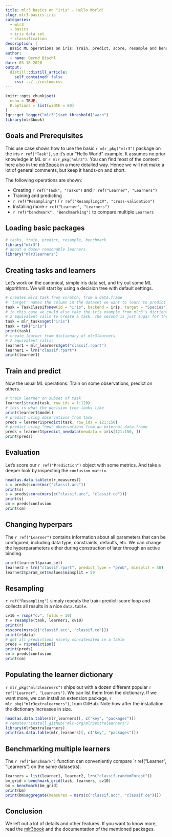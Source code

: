 ```yaml
---
title: mlr3 basics on "iris" - Hello World!
slug: mlr3-basics-iris
categories:
  - mlr3
  - basics
  - iris data set
  - classification
description: |
  Basic ML operations on iris: Train, predict, score, resample and benchmark. A simple, hands-on intro to mlr3.
author:
  - name: Bernd Bischl
date: 03-18-2020
output:
  distill::distill_article:
    self_contained: false
    css: ../../custom.css
---
```


```r
knitr::opts_chunk$set(
  echo = TRUE,
  R.options = list(width = 80)
)
lgr::get_logger("mlr3")$set_threshold("warn")
library(mlr3book)
```

## Goals and Prerequisites

This use case shows how to use the basic `r mlr_pkg("mlr3")` package on the iris `r ref("Task")`, so it's our "Hello World" example.
It assumes no prior knowledge in ML or `r mlr_pkg("mlr3")`.
You can find most of the content here also in the [mlr3book](https://mlr3book.mlr-org.com/) in a more detailed way.
Hence we will not make a lot of general comments, but keep it hands-on and short.

The following operations are shown:

* Creating `r ref("Task", "Tasks")` and `r ref("Learner", "Learners")`
* Training and predicting
* `r ref("Resampling")` / `r ref("ResamplingCV", "cross-validation")`
* Installing more `r ref("Learner", "Learners")`
* `r ref("benchmark", "Benchmarking")` to compare multiple `Learners`

## Loading basic packages

```r
# tasks, train, predict, resample, benchmark
library("mlr3")
# about a dozen reasonable learners
library("mlr3learners")
```

## Creating tasks and learners

Let's work on the canonical, simple iris data set, and try out some ML algorithms.
We will start by using a decision tree with default settings.

```r
# creates mlr3 task from scratch, from a data.frame
# 'target' names the column in the dataset we want to learn to predict
task = TaskClassif$new(id = "iris", backend = iris, target = "Species")
# in this case we could also take the iris example from mlr3's dictionary of shipped example tasks
# 2 equivalent calls to create a task. The second is just sugar for the user.
task = mlr_tasks$get("iris")
task = tsk("iris")
print(task)
# create learner from dictionary of mlr3learners
# 2 equivalent calls:
learner1 = mlr_learners$get("classif.rpart")
learner1 = lrn("classif.rpart")
print(learner1)
```

## Train and predict

Now the usual ML operations: Train on some observations, predict on others.

```r
# train learner on subset of task
learner1$train(task, row_ids = 1:120)
# this is what the decision tree looks like
print(learner1$model)
# predict using observations from task
preds = learner1$predict(task, row_ids = 121:150)
# predict using "new" observations from an external data.frame
preds = learner1$predict_newdata(newdata = iris[121:150, ])
print(preds)
```

## Evaluation

Let's score our `r ref("Prediction")` object with some metrics.
And take a deeper look by inspecting the `confusion matrix`.

```r
head(as.data.table(mlr_measures))
s = preds$score(msr("classif.acc"))
print(s)
s = preds$score(msrs(c("classif.acc", "classif.ce")))
print(s)
cm = preds$confusion
print(cm)
```

## Changing hyperpars

The `r ref("Learner")` contains information about all parameters that can be configured, including data type, constraints, defaults, etc.
We can change the hyperparameters either during construction of later through an active binding.

```r
print(learner1$param_set)
learner2 = lrn("classif.rpart", predict_type = "prob", minsplit = 50)
learner2$param_set$values$minsplit = 50
```

## Resampling

`r ref("Resampling")` simply repeats the train-predict-score loop and collects all results in a nice `data.table`.

```r
cv10 = rsmp("cv", folds = 10)
r = resample(task, learner1, cv10)
print(r)
r$score(msrs(c("classif.acc", "classif.ce")))
print(r$data)
# get all predictions nicely concatenated in a table
preds = r$prediction()
print(preds)
cm = preds$confusion
print(cm)
```

## Populating the learner dictionary

`r mlr_pkg("mlr3learners")` ships out with a dozen different popular `r ref("Learner", "Learners")`.
We can list them from the dictionary.
If we want more, we can install an extension package, `r mlr_pkg("mlr3extralearners")`, from GitHub.
Note how after the installation the dictionary increases in size.

```r
head(as.data.table(mlr_learners)[, c("key", "packages")])
# remotes::install_github("mlr-org/mlr3extralearners")
library(mlr3extralearners)
print(as.data.table(mlr_learners)[, c("key", "packages")])
```

## Benchmarking multiple learners

The `r ref("benchmark")` function can conveniently compare `r ref("Learner", "Learners") on the same dataset(s).

```r
learners = list(learner1, learner2, lrn("classif.randomForest"))
bm_grid = benchmark_grid(task, learners, cv10)
bm = benchmark(bm_grid)
print(bm)
print(bm$aggregate(measures = msrs(c("classif.acc", "classif.ce"))))
```

## Conclusion

We left out a lot of details and other features.
If you want to know more, read the [mlr3book](https://mlr3book.mlr-org.com/) and the documentation of the mentioned packages.

